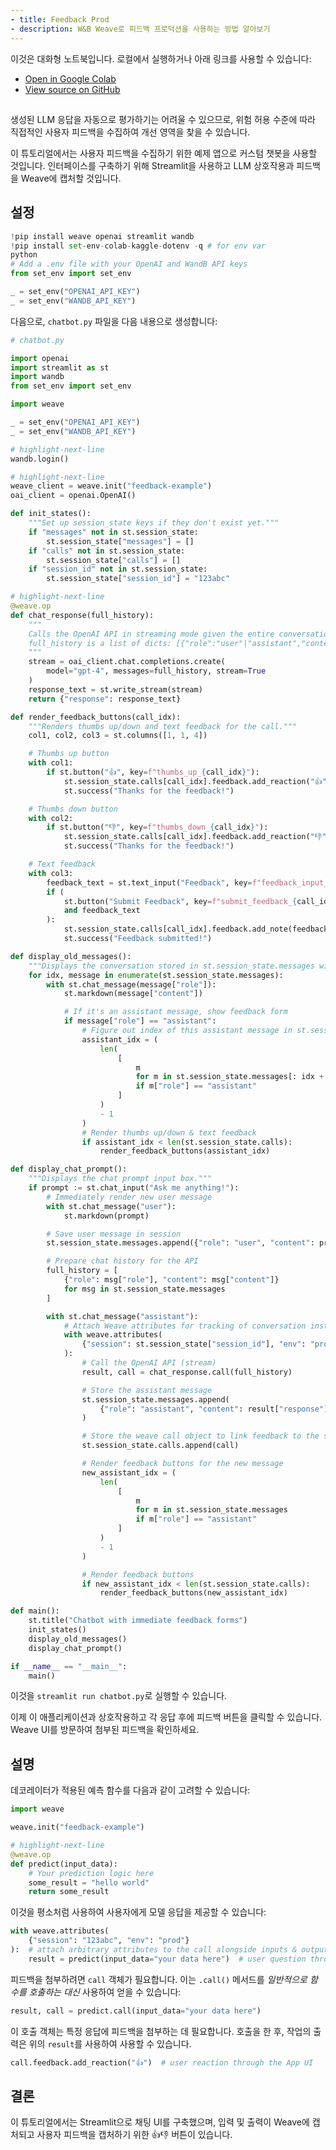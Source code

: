 ```yaml
---
- title: Feedback Prod
- description: W&B Weave로 피드백 프로덕션을 사용하는 방법 알아보기
---
```


<Note>
  이것은 대화형 노트북입니다. 로컬에서 실행하거나 아래 링크를 사용할 수 있습니다:

  * [Open in Google Colab](https://colab.research.google.com/github/wandb/weave/blob/master/docs/notebooks/feedback_prod.ipynb)
  * [View source on GitHub](https://github.com/wandb/weave/blob/master/docs/notebooks/feedback_prod.ipynb)
</Note>

##

생성된 LLM 응답을 자동으로 평가하기는 어려울 수 있으므로, 위험 허용 수준에 따라 직접적인 사용자 피드백을 수집하여 개선 영역을 찾을 수 있습니다.

이 튜토리얼에서는 사용자 피드백을 수집하기 위한 예제 앱으로 커스텀 챗봇을 사용할 것입니다.
인터페이스를 구축하기 위해 Streamlit을 사용하고 LLM 상호작용과 피드백을 Weave에 캡처할 것입니다.

## 설정

```python
!pip install weave openai streamlit wandb
!pip install set-env-colab-kaggle-dotenv -q # for env var
python
# Add a .env file with your OpenAI and WandB API keys
from set_env import set_env

_ = set_env("OPENAI_API_KEY")
_ = set_env("WANDB_API_KEY")
```

다음으로, `chatbot.py` 파일을 다음 내용으로 생성합니다:

```python
# chatbot.py

import openai
import streamlit as st
import wandb
from set_env import set_env

import weave

_ = set_env("OPENAI_API_KEY")
_ = set_env("WANDB_API_KEY")

# highlight-next-line
wandb.login()

# highlight-next-line
weave_client = weave.init("feedback-example")
oai_client = openai.OpenAI()

def init_states():
    """Set up session_state keys if they don't exist yet."""
    if "messages" not in st.session_state:
        st.session_state["messages"] = []
    if "calls" not in st.session_state:
        st.session_state["calls"] = []
    if "session_id" not in st.session_state:
        st.session_state["session_id"] = "123abc"

# highlight-next-line
@weave.op
def chat_response(full_history):
    """
    Calls the OpenAI API in streaming mode given the entire conversation history so far.
    full_history is a list of dicts: [{"role":"user"|"assistant","content":...}, ...]
    """
    stream = oai_client.chat.completions.create(
        model="gpt-4", messages=full_history, stream=True
    )
    response_text = st.write_stream(stream)
    return {"response": response_text}

def render_feedback_buttons(call_idx):
    """Renders thumbs up/down and text feedback for the call."""
    col1, col2, col3 = st.columns([1, 1, 4])

    # Thumbs up button
    with col1:
        if st.button("👍", key=f"thumbs_up_{call_idx}"):
            st.session_state.calls[call_idx].feedback.add_reaction("👍")
            st.success("Thanks for the feedback!")

    # Thumbs down button
    with col2:
        if st.button("👎", key=f"thumbs_down_{call_idx}"):
            st.session_state.calls[call_idx].feedback.add_reaction("👎")
            st.success("Thanks for the feedback!")

    # Text feedback
    with col3:
        feedback_text = st.text_input("Feedback", key=f"feedback_input_{call_idx}")
        if (
            st.button("Submit Feedback", key=f"submit_feedback_{call_idx}")
            and feedback_text
        ):
            st.session_state.calls[call_idx].feedback.add_note(feedback_text)
            st.success("Feedback submitted!")

def display_old_messages():
    """Displays the conversation stored in st.session_state.messages with feedback buttons"""
    for idx, message in enumerate(st.session_state.messages):
        with st.chat_message(message["role"]):
            st.markdown(message["content"])

            # If it's an assistant message, show feedback form
            if message["role"] == "assistant":
                # Figure out index of this assistant message in st.session_state.calls
                assistant_idx = (
                    len(
                        [
                            m
                            for m in st.session_state.messages[: idx + 1]
                            if m["role"] == "assistant"
                        ]
                    )
                    - 1
                )
                # Render thumbs up/down & text feedback
                if assistant_idx < len(st.session_state.calls):
                    render_feedback_buttons(assistant_idx)

def display_chat_prompt():
    """Displays the chat prompt input box."""
    if prompt := st.chat_input("Ask me anything!"):
        # Immediately render new user message
        with st.chat_message("user"):
            st.markdown(prompt)

        # Save user message in session
        st.session_state.messages.append({"role": "user", "content": prompt})

        # Prepare chat history for the API
        full_history = [
            {"role": msg["role"], "content": msg["content"]}
            for msg in st.session_state.messages
        ]

        with st.chat_message("assistant"):
            # Attach Weave attributes for tracking of conversation instances
            with weave.attributes(
                {"session": st.session_state["session_id"], "env": "prod"}
            ):
                # Call the OpenAI API (stream)
                result, call = chat_response.call(full_history)

                # Store the assistant message
                st.session_state.messages.append(
                    {"role": "assistant", "content": result["response"]}
                )

                # Store the weave call object to link feedback to the specific response
                st.session_state.calls.append(call)

                # Render feedback buttons for the new message
                new_assistant_idx = (
                    len(
                        [
                            m
                            for m in st.session_state.messages
                            if m["role"] == "assistant"
                        ]
                    )
                    - 1
                )

                # Render feedback buttons
                if new_assistant_idx < len(st.session_state.calls):
                    render_feedback_buttons(new_assistant_idx)

def main():
    st.title("Chatbot with immediate feedback forms")
    init_states()
    display_old_messages()
    display_chat_prompt()

if __name__ == "__main__":
    main()
```

이것을 `streamlit run chatbot.py`로 실행할 수 있습니다.

이제 이 애플리케이션과 상호작용하고 각 응답 후에 피드백 버튼을 클릭할 수 있습니다.
Weave UI를 방문하여 첨부된 피드백을 확인하세요.

## 설명

데코레이터가 적용된 예측 함수를 다음과 같이 고려할 수 있습니다:

```python
import weave

weave.init("feedback-example")

# highlight-next-line
@weave.op
def predict(input_data):
    # Your prediction logic here
    some_result = "hello world"
    return some_result
```

이것을 평소처럼 사용하여 사용자에게 모델 응답을 제공할 수 있습니다:

```python
with weave.attributes(
    {"session": "123abc", "env": "prod"}
):  # attach arbitrary attributes to the call alongside inputs & outputs
    result = predict(input_data="your data here")  # user question through the App UI
```

피드백을 첨부하려면 `call` 객체가 필요합니다. 이는 `.call()` 메서드를 *일반적으로 함수를 호출하는 대신* 사용하여 얻을 수 있습니다:

```python
result, call = predict.call(input_data="your data here")
```

이 호출 객체는 특정 응답에 피드백을 첨부하는 데 필요합니다.
호출을 한 후, 작업의 출력은 위의 `result`를 사용하여 사용할 수 있습니다.

```python
call.feedback.add_reaction("👍")  # user reaction through the App UI
```

## 결론

이 튜토리얼에서는 Streamlit으로 채팅 UI를 구축했으며, 입력 및 출력이 Weave에 캡처되고 사용자 피드백을 캡처하기 위한 👍👎 버튼이 있습니다.
